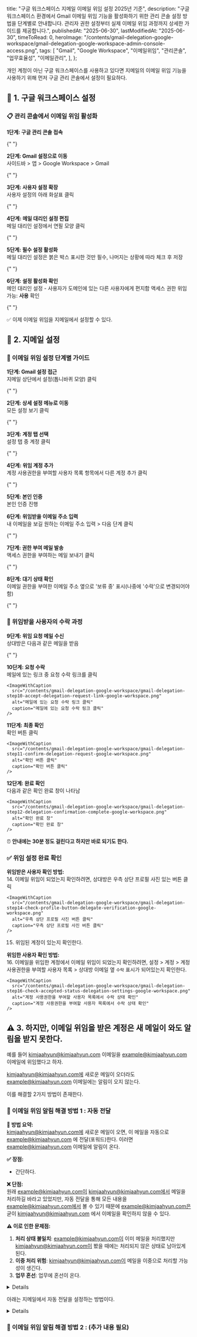 
  title: "구글 워크스페이스 지메일 이메일 위임 설정 2025년 기준",
  description:
    "구글 워크스페이스 환경에서 Gmail 이메일 위임 기능을 활성화하기 위한 관리 콘솔 설정 방법을 단계별로 안내합니다. 관리자 권한 설정부터 실제 이메일 위임 과정까지 상세한 가이드를 제공합니다.",
  publishedAt: "2025-06-30",
  lastModifiedAt: "2025-06-30",
  timeToRead: 0,
  heroImage:
    "/contents/gmail-delegation-google-workspace/gmail-delegation-google-workspace-admin-console-access.png",
  tags: [
    "Gmail",
    "Google Workspace",
    "이메일위임",
    "관리콘솔",
    "업무효율성",
    "이메일관리",
  ],
};

개인 계정이 아닌 구글 워크스페이스를 사용하고 있다면 지메일의 이메일 위임 기능을 사용하기 위해 먼저 구글 관리 콘솔에서 설정이 필요하다.

## 🔧 1. 구글 워크스페이스 설정

### 📋 관리 콘솔에서 이메일 위임 활성화

**1단계: 구글 관리 콘솔 접속**

{" "}

<ImageWithCaption
  src="/contents/gmail-delegation-google-workspace/gmail-delegation-google-workspace-admin-console-access.png"
  alt="구글 관리 콘솔 접속"
  caption="구글 관리 콘솔 접속"
/>

**2단계: Gmail 설정으로 이동**  
사이드바 > 앱 > Google Workspace > Gmail

{" "}

<ImageWithCaption
  src="/contents/gmail-delegation-google-workspace/google-workspace-admin-gmail-settings-navigation.png"
  alt="구글 관리 콘솔 Gmail 설정 네비게이션"
  caption="사이드바 > 앱 > Google Workspace > Gmail"
/>

**3단계: 사용자 설정 확장**  
사용자 설정의 아래 화살표 클릭

{" "}

<ImageWithCaption
  src="/contents/gmail-delegation-google-workspace/gmail-delegation-user-settings-google-workspace-admin.png"
  alt="사용자 설정 화살표 클릭"
  caption="사용자 설정의 아래 화살표 클릭"
/>

**4단계: 메일 대리인 설정 편집**  
메일 대리인 설정에서 연필 모양 클릭

{" "}

<ImageWithCaption
  src="/contents/gmail-delegation-google-workspace/gmail-delegation-settings-enable-google-workspace-admin.png"
  alt="메일 대리인 설정 편집"
  caption="메일 대리인 설정에서 연필 모양 클릭"
/>

**5단계: 필수 설정 활성화**  
메일 대리인 설정은 붉은 박스 표시한 것만 필수, 나머지는 상황에 따라 체크 후 저장

{" "}

<ImageWithCaption
  src="/contents/gmail-delegation-google-workspace/enable-gmail-mail-delegation-save-settings-google-workspace.png"
  alt="메일 대리인 설정 저장"
  caption="메일 대리인 설정 저장"
/>

**6단계: 설정 활성화 확인**  
메인 대리인 설정 - 사용자가 도메인에 있는 다른 사용자에게 편지함 액세스 권한 위임 가능: **사용** 확인

{" "}

<ImageWithCaption
  src="/contents/gmail-delegation-google-workspace/gmail-mail-delegation-enabled-status-google-workspace-admin.png"
  alt="메일 대리인 설정 활성화 확인"
  caption="메일 대리인 설정 활성화 상태 확인"
/>

✅ 이제 이메일 위임을 지메일에서 설정할 수 있다.

## 📧 2. 지메일 설정

### 🔄 이메일 위임 설정 단계별 가이드

**1단계: Gmail 설정 접근**  
지메일 상단에서 설정(톱니바퀴 모양) 클릭

{" "}

<ImageWithCaption
  src="/contents/gmail-delegation-google-workspace/gmail-delegation-step01-settings-icon-google-workspace.png"
  alt="지메일 위임 설정"
  caption="지메일 설정"
/>

**2단계: 상세 설정 메뉴로 이동**  
모든 설정 보기 클릭

{" "}

<ImageWithCaption
  src="/contents/gmail-delegation-google-workspace/gmail-delegation-step02-view-all-settings-google-workspace.png"
  alt="지메일 위임 설정 모든 설정 보기 클릭"
  caption="지메일 설정 > 모든 설정 보기 클릭"
/>

**3단계: 계정 탭 선택**  
설정 탭 중 계정 클릭

{" "}

<ImageWithCaption
  src="/contents/gmail-delegation-google-workspace/gmail-delegation-step03-account-tab-delegate-access-settings.png"
  alt="지메일 위임 설정 계정 탭 클릭"
  caption="지메일 설정 > 계정 탭 클릭"
/>

**4단계: 위임 계정 추가**  
계정 사용권한을 부여할 사용자 목록 항목에서 다른 계정 추가 클릭

{" "}

<ImageWithCaption
  src="/contents/gmail-delegation-google-workspace/gmail-delegation-step04-add-delegate-account-google-workspace.png"
  alt="지메일 위임 설정 계정 사용권한을 부여할 사용자 목록 항목에서 다른 계정 추가 클릭"
  caption="지메일 설정 > 계정 탭 > 계정 사용권한을 부여할 사용자 목록 항목에서 다른 계정 추가 클릭"
/>

**5단계: 본인 인증**  
본인 인증 진행

**6단계: 위임받을 이메일 주소 입력**  
내 이메일을 보길 원하는 이메일 주소 입력 > 다음 단계 클릭

{" "}

<ImageWithCaption
  src="/contents/gmail-delegation-google-workspace/gmail-delegation-step06-enter-email-address-google-workspace.png"
  alt="이메일 주소 입력 화면"
  caption="내 이메일을 보길 원하는 이메일 주소 입력"
/>

**7단계: 권한 부여 메일 발송**  
액세스 권한을 부여하는 메일 보내기 클릭

{" "}

<ImageWithCaption
  src="/contents/gmail-delegation-google-workspace/gmail-delegation-step07-send-access-permission-email-google-workspace.png"
  alt="액세스 권한을 부여하는 메일 보내기 클릭"
  caption="액세스 권한을 부여하는 메일 보내기 클릭"
/>

**8단계: 대기 상태 확인**  
이메일 권한을 부여한 이메일 주소 옆으로 '보류 중' 표시(나중에 '수락'으로 변경되어야 함)

{" "}

<ImageWithCaption
  src="/contents/gmail-delegation-google-workspace/gmail-delegation-step08-pending-status-delegate-access-google-workspace.png"
  alt="이메일 권한을 부여한 이메일 주소 옆으로 '보류 중' 표시"
  caption="이메일 권한을 부여한 이메일 주소 옆으로 '보류 중' 표시"
/>

### 👤 위임받을 사용자의 수락 과정

**9단계: 위임 요청 메일 수신**  
상대방은 다음과 같은 메일을 받음

{" "}

<ImageWithCaption
  src="/contents/gmail-delegation-google-workspace/gmail-delegation-step09-delegation-request-email-received-google-workspace.png"
  alt="상대방이 받게 되는 위임 요청 메일"
  caption="상대방이 받게 되는 위임 요청 메일"
/>

**10단계: 요청 수락**  
메일에 있는 링크 중 요청 수락 링크를 클릭

    <ImageWithCaption
      src="/contents/gmail-delegation-google-workspace/gmail-delegation-step10-accept-delegation-request-link-google-workspace.png"
      alt="메일에 있는 요청 수락 링크 클릭"
      caption="메일에 있는 요청 수락 링크 클릭"
    />

**11단계: 최종 확인**  
확인 버튼 클릭

    <ImageWithCaption
      src="/contents/gmail-delegation-google-workspace/gmail-delegation-step11-confirm-delegation-request-google-workspace.png"
      alt="확인 버튼 클릭"
      caption="확인 버튼 클릭"
    />

**12단계: 완료 확인**  
다음과 같은 확인 완료 창이 나타남

    <ImageWithCaption
      src="/contents/gmail-delegation-google-workspace/gmail-delegation-step12-delegation-confirmation-complete-google-workspace.png"
      alt="확인 완료 창"
      caption="확인 완료 창"
    />

⏰ **안내에는 30분 정도 걸린다고 하지만 바로 되기도 한다.**

### ✅ 위임 설정 완료 확인

**위임받은 사용자 확인 방법:**  
14. 이메일 위임이 되었는지 확인하려면, 상대방은 우측 상단 프로필 사진 있는 버튼 클릭

    <ImageWithCaption
      src="/contents/gmail-delegation-google-workspace/gmail-delegation-step14-check-profile-button-delegate-verification-google-workspace.png"
      alt="우측 상단 프로필 사진 버튼 클릭"
      caption="우측 상단 프로필 사진 버튼 클릭"
    />

15. 위임된 계정이 있는지 확인한다.

    <ImageWithCaption
      src="/contents/gmail-delegation-google-workspace/gmail-delegation-step15-verify-delegated-account-list-google-workspace.png"
      alt="위임된 계정 목록 확인"
      caption="위임된 계정 목록 확인"
    />

**위임한 사용자 확인 방법:**  
16. 이메일을 위임한 계정에서 이메일 위임이 되었는지 확인하려면, 설정 > 계정 > 계정 사용권한을 부여할 사용자 목록 > 상대방 이메일 옆 `수락` 표시가 되어있는지 확인한다.

    <ImageWithCaption
      src="/contents/gmail-delegation-google-workspace/gmail-delegation-step16-check-accepted-status-delegation-settings-google-workspace.png"
      alt="계정 사용권한을 부여할 사용자 목록에서 수락 상태 확인"
      caption="계정 사용권한을 부여할 사용자 목록에서 수락 상태 확인"
    />

## ⚠️ 3. 하지만, 이메일 위임을 받은 계정은 새 메일이 와도 알림을 받지 못한다.

예를 들어 kimjaahyun@kimjaahyun.com 이메일을 example@kimjaahyun.com 이메일에 위임했다고 하자.

kimjaahyun@kimjaahyun.com에 새로운 메일이 오더라도 example@kimjaahyun.com 이메일에는 알림이 오지 않는다.

이를 해결할 2가지 방법이 존재한다.

### 📧 이메일 위임 알림 해결 방법 1 : 자동 전달

**🎯 방법 요약:**  
kimjaahyun@kimjaahyun.com에 새로운 메일이 오면, 이 메일을 자동으로 example@kimjaahyun.com 에 전달(포워드)한다. 이러면 example@kimjaahyun.com 이메일에 알림이 온다.

**✅ 장점:**

- 간단하다.

**❌ 단점:**  
원래 example@kimjaahyun.com이 kimjaahyun@kimjaahyun.com에서 메일을 처리하길 바라고 있었지만, 자동 전달을 통해 모든 내용을 example@kimjaahyun.com에서 볼 수 있기 때문에 example@kimjaahyun.com은 굳이 kimjaahyun@kimjaahyun.com 에서 이메일을 확인하지 않을 수 있다.

**⚠️ 이로 인한 문제점:**

1. **처리 상태 불일치**: example@kimjaahyun.com이 이미 메일을 처리했지만 kimjaahyun@kimjaahyun.com이 봤을 때에는 처리되지 않은 상태로 남아있게 된다.
2. **이중 처리 위험**: kimjaahyun@kimjaahyun.com이 메일을 이중으로 처리할 가능성이 생긴다.
3. **업무 혼선**: 업무에 혼선이 온다.

<Details summary="💡 메일 이중 처리 예시">

1. kimjaahyun@kimjaahyun.com 이메일에 고객이 구매를 원하는 문의 메일이 들어왔다.
2. example@kimjaahyun.com 이메일에 자동 전달 설정을 통해 메일이 자동으로 전달되었다.
3. example@kimjaahyun.com을 관리하는 E는 example@kimjaahyun.com 이메일에서 메일을 읽고 답장했다.
4. kimjaahyun@kimjaahyun.com 이메일에서는 메일을 처리하지 않은 상태로 남아있다.
5. kimjaahyun@kimjaahyun.com 이메일을 뒤늦게 확인한 담당자 K는 메일을 처리하기 위해 고객에게 답장을 해주었다.
6. 고객은 두 가지 답장을 받았다.
7. 담당자 K와 E는 메일을 이중으로 처리한 사실을 나중에 알게 되었고, 시간을 낭비했다.

</Details>

아래는 지메일에서 자동 전달을 설정하는 방법이다.

<Details summary="📮 지메일 자동 전달 설정 방법">1. blah</Details>

### 🔔 이메일 위임 알림 해결 방법 2 : (추가 내용 필요)
